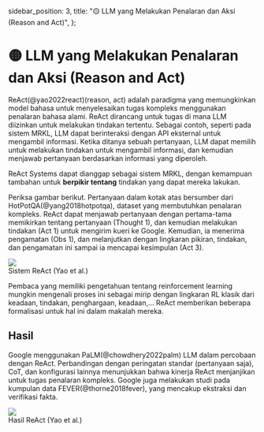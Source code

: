   sidebar_position: 3,
  title: "🟡 LLM yang Melakukan Penalaran dan Aksi (Reason and Act)",
};

# 🟡 LLM yang Melakukan Penalaran dan Aksi (Reason and Act)

ReAct(@yao2022react)(reason, act) adalah paradigma yang memungkinkan model bahasa untuk menyelesaikan tugas kompleks menggunakan penalaran bahasa alami. ReAct dirancang untuk tugas di mana LLM diizinkan untuk melakukan tindakan tertentu. Sebagai contoh, seperti pada sistem MRKL, LLM dapat berinteraksi dengan API eksternal untuk mengambil informasi. Ketika ditanya sebuah pertanyaan, LLM dapat memilih untuk melakukan tindakan untuk mengambil informasi, dan kemudian menjawab pertanyaan berdasarkan informasi yang diperoleh.

ReAct Systems dapat dianggap sebagai sistem MRKL, dengan kemampuan tambahan untuk **berpikir tentang** tindakan yang dapat mereka lakukan.

Periksa gambar berikut. Pertanyaan dalam kotak atas bersumber dari HotPotQA(@yang2018hotpotqa), dataset yang membutuhkan penalaran kompleks. ReAct dapat menjawab pertanyaan dengan pertama-tama memikirkan tentang pertanyaan (Thought 1), dan kemudian melakukan tindakan (Act 1) untuk mengirim kueri ke Google. Kemudian, ia menerima pengamatan (Obs 1), dan melanjutkan dengan lingkaran pikiran, tindakan, dan pengamatan ini sampai ia mencapai kesimpulan (Act 3).

<div style={{ textAlign: "center" }}>
  <Image
    src="/docs/assets/advanced/react_qa.webp"
    width={1028}
    height={762}
    style={{ width: "500px", margin: "auto" }}
  />
</div>

<div style={{ textAlign: "center" }}>Sistem ReAct (Yao et al.)</div>

Pembaca yang memiliki pengetahuan tentang reinforcement learning mungkin mengenali proses ini sebagai mirip dengan lingkaran RL klasik dari keadaan, tindakan, penghargaan, keadaan,... ReAct memberikan beberapa formalisasi untuk hal ini dalam makalah mereka.

## Hasil

Google menggunakan PaLM(@chowdhery2022palm) LLM dalam percobaan dengan ReAct. Perbandingan dengan peringatan standar (pertanyaan saja), CoT, dan konfigurasi lainnya menunjukkan bahwa kinerja ReAct menjanjikan untuk tugas penalaran kompleks. Google juga melakukan studi pada kumpulan data FEVER(@thorne2018fever), yang mencakup ekstraksi dan verifikasi fakta.

<div style={{ textAlign: "center" }}>
  <Image
    src="/docs/assets/advanced/react_performance.webp"
    width={1286}
    height={488}
    style={{ width: "500px", margin: "auto" }}
  />
</div>

<div style={{ textAlign: "center" }}>Hasil ReAct (Yao et al.)</div>
